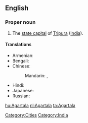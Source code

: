 ==English==
{{wikipedia}}

===Proper noun===
{{en-proper noun}}

# The [[state capital]] of [[Tripura]] ([[India]]).

====Translations====
{{trans-top|capital of Tripura, India}}
* Armenian: {{t-|hy|Ագարտալա|tr=Agartala}}
* Bengali: {{t|bn|আগরতলা|tr=Agortôla|sc=Beng|xs=Bengali}}
* Chinese:
*: Mandarin: {{t|cmn|阿加爾塔拉|sc=Hani}},  {{t|cmn|阿加尔塔拉|tr=Ājiā'ěrtǎlā|sc=Hani}}
{{trans-mid}}
* Hindi: {{t|hi|अगरतला|tr=Agartalā|xs=Hindi}}
* Japanese: {{t|ja|アガルタラ|tr=Agarutara}}
* Russian: {{t|ru|Агартала|f|tr=Agartala}}
{{trans-bottom}}

[[Category:Cities]]
[[Category:India]]

[[hu:Agartala]]
[[nl:Agartala]]
[[ta:Agartala]]